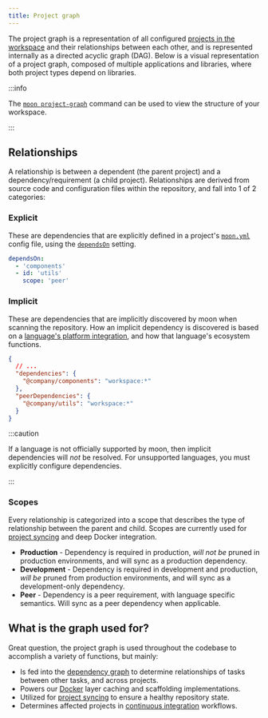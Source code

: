 ```yaml
---
title: Project graph
---
```



The project graph is a representation of all configured
[projects in the workspace](../config/workspace#projects) and their relationships between each
other, and is represented internally as a directed acyclic graph (DAG). Below is a visual
representation of a project graph, composed of multiple applications and libraries, where both
project types depend on libraries.

<ProjectGraph />

:::info

The [`moon project-graph`](../commands/project-graph) command can be used to view the structure of
your workspace.

:::

## Relationships

A relationship is between a dependent (the parent project) and a dependency/requirement (a child
project). Relationships are derived from source code and configuration files within the repository,
and fall into 1 of 2 categories:

### Explicit

These are dependencies that are explicitly defined in a project's [`moon.yml`](../config/project)
config file, using the [`dependsOn`](../config/project#dependson) setting.

```yaml title="moon.yml"
dependsOn:
  - 'components'
  - id: 'utils'
    scope: 'peer'
```

### Implicit

These are dependencies that are implicitly discovered by moon when scanning the repository. How an
implicit dependency is discovered is based on a
[language's platform integration](./languages#tier-2--platform), and how that language's ecosystem
functions.

```json title="package.json"
{
  // ...
  "dependencies": {
    "@company/components": "workspace:*"
  },
  "peerDependencies": {
    "@company/utils": "workspace:*"
  }
}
```

:::caution

If a language is not officially supported by moon, then implicit dependencies will _not_ be
resolved. For unsupported languages, you must explicitly configure dependencies.

:::

### Scopes

Every relationship is categorized into a scope that describes the type of relationship between the
parent and child. Scopes are currently used for [project syncing](../commands/sync) and deep Docker
integration.

- **Production** - Dependency is required in production, _will not be_ pruned in production
  environments, and will sync as a production dependency.
- **Development** - Dependency is required in development and production, _will be_ pruned from
  production environments, and will sync as a development-only dependency.
- **Peer** - Dependency is a peer requirement, with language specific semantics. Will sync as a peer
  dependency when applicable.

## What is the graph used for?

Great question, the project graph is used throughout the codebase to accomplish a variety of
functions, but mainly:

- Is fed into the [dependency graph](#todo) to determine relationships of tasks between other tasks,
  and across projects.
- Powers our [Docker](../guides/docker) layer caching and scaffolding implementations.
- Utilized for [project syncing](../commands/sync) to ensure a healthy repository state.
- Determines affected projects in [continuous integration](../guides/ci) workflows.

<!--
## Debugging the graph

moon consistently caches the project graph, but as they say, cache invalidation is hard. As such,
you may run into issues where you update configuration or modify tasks, but the change is not
reflected when running `moon` commands. With that said, we apologize ahead of time, but we do offer
this guide to help you debug any issues.

To start, you can verify if the project graph cache is the problem by deleting the
`.moon/cache/states/projectGraph.json` file, and re-running commands. If the issue was resolved,
then the cache is the culprit, otherwise it may be another bug.
-->
